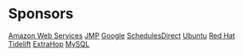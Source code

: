 # Sponsors
[Amazon Web Services](https://aws.amazon.com/opensource/)
[JMP](https://jmp.chat/)
[Google](https://www.google.com/)
[SchedulesDirect](https://www.schedulesdirect.org/)
[Ubuntu](https://ubuntu.com/community)
[Red Hat](https://community.redhat.com/)
[Tidelift](https://tidelift.com/)
[ExtraHop](https://www.extrahop.com.jobs/)
[MySQL](https://www.mysql.com/)
